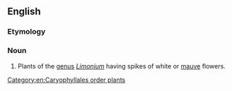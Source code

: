 {{also|Statice}}

==English==
{{rfi|en}}
{{wikipedia|Limonium}}
{{wikispecies|Limonium}}

===Etymology===
{{rfe|lang=en}}

===Noun===
{{en-noun}}

# Plants of the [[genus]] ''[[Limonium]]'' having spikes of white or [[mauve]] flowers.

[[Category:en:Caryophyllales order plants]]